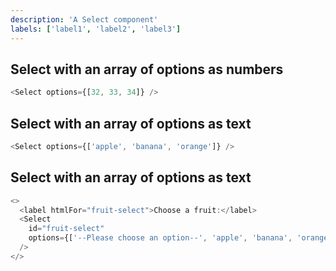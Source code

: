 ```yaml
---
description: 'A Select component'
labels: ['label1', 'label2', 'label3']
---
```



## Select with an array of options as numbers

```js live
<Select options={[32, 33, 34]} />
```

## Select with an array of options as text

```js live
<Select options={['apple', 'banana', 'orange']} />
```

## Select with an array of options as text

```js live
<>
  <label htmlFor="fruit-select">Choose a fruit:</label>
  <Select
    id="fruit-select"
    options={['--Please choose an option--', 'apple', 'banana', 'orange']}
  />
</>
```

